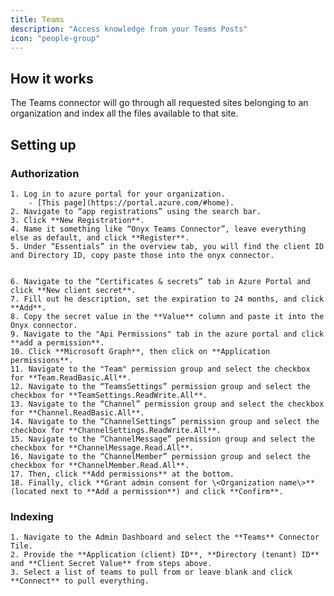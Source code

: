 ```yaml
---
title: Teams
description: "Access knowledge from your Teams Posts"
icon: "people-group"
---
```


## How it works

The Teams connector will go through all requested sites belonging to an organization and index all the files available to that site.

## Setting up

### Authorization

    1. Log in to azure portal for your organization.
        - [This page](https://portal.azure.com/#home).
    2. Navigate to “app registrations” using the search bar.
    3. Click **New Registration**.
    4. Name it something like “Onyx Teams Connector”, leave everything else as default, and click **Register**.
    5. Under “Essentials” in the overview tab, you will find the client ID and Directory ID, copy paste those into the onyx connector.


    6. Navigate to the “Certificates & secrets” tab in Azure Portal and click **New client secret**.
    7. Fill out he description, set the expiration to 24 months, and click **Add**.
    8. Copy the secret value in the **Value** column and paste it into the Onyx connector.
    9. Navigate to the "Api Permissions" tab in the azure portal and click **add a permission**.
    10. Click **Microsoft Graph**, then click on **Application permissions**.
    11. Navigate to the "Team" permission group and select the checkbox for **Team.ReadBasic.All**.
    12. Navigate to the “TeamsSettings” permission group and select the checkbox for **TeamSettings.ReadWrite.All**.
    13. Navigate to the “Channel” permission group and select the checkbox for **Channel.ReadBasic.All**.
    14. Navigate to the “ChannelSettings” permission group and select the checkbox for **ChannelSettings.ReadWrite.All**.
    15. Navigate to the “ChannelMessage” permission group and select the checkbox for **ChannelMessage.Read.All**.
    16. Navigate to the “ChannelMember” permission group and select the checkbox for **ChannelMember.Read.All**.
    17. Then, click **Add permissions** at the bottom.
    18. Finally, click **Grant admin consent for \<Organization name\>** (located next to **Add a permission**) and click **Confirm**.

### Indexing

    1. Navigate to the Admin Dashboard and select the **Teams** Connector Tile.
    2. Provide the **Application (client) ID**, **Directory (tenant) ID** and **Client Secret Value** from steps above.
    3. Select a list of teams to pull from or leave blank and click **Connect** to pull everything.
